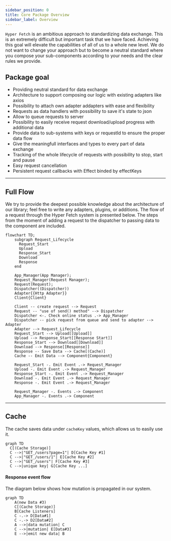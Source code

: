 ```yaml
---
sidebar_position: 0
title: Core Package Overview
sidebar_label: Overview
---
```


`Hyper Fetch` is an ambitious approach to standardizing data exchange. This is an extremely difficult but important task
that we have faced. Achieving this goal will elevate the capabilities of all of us to a whole new level. We do not want
to change your approach but to become a neutral standard where you compose your sub-components according to your needs
and the clear rules we provide.

## Package goal

- Providing neutral standard for data exchange
- Architecture to support composing our logic with existing adapters like axios
- Possibility to attach own adapter addapters with ease and flexibility
- Requests as data handlers with possibility to save it's state to json
- Allow to queue requests to server
- Possibility to easily receive request download/upload progress with additional data
- Provide data to sub-systems with keys or requestId to ensure the proper data flow
- Give the meaningfull interfaces and types to every part of data exchange
- Tracking of the whole lifecycle of requests with possibility to stop, start and pause
- Easy request cancellation
- Persistent request callbacks with Effect binded by effectKeys

---

## Full Flow

We try to provide the deepest possible knowledge about the architecture of our library; feel free to write any adapters,
plugins, or additions. The flow of a request through the Hyper Fetch system is presented below. The steps from the
moment of adding a request to the dispatcher to passing data to the component are included.

```mermaid
flowchart TD;
    subgraph Request_Lifecycle
      Request_Start
      Upload
      Response_Start
      Download
      Response
    end

    App_Manager(App Manager);
    Request_Manager(Request Manager);
    Request(Request);
    Dispatcher((Dispatcher))
    Adapter{{Http Adapter}}
    Client{Client}

    Client -- create request --> Request
    Request -- "use of send() method" --> Dispatcher
    Dispatcher <-. Check online status .-> App_Manager
    Dispatcher -- pick request from queue and send to adapter --> Adapter
    Adapter --> Request_Lifecycle
    Request_Start --> Upload[[Upload]]
    Upload --> Response_Start[[Response Start]]
    Response_Start --> Download[[Download]]
    Download --> Response[[Response]]
    Response -- Save Data --> Cache[(Cache)]
    Cache -- Emit Data --> Component{Component}

    Request_Start -. Emit Event .-> Request_Manager
    Upload -. Emit Event .-> Request_Manager
    Response_Start -. Emit Event .-> Request_Manager
    Download -. Emit Event .-> Request_Manager
    Response -. Emit Event .-> Request_Manager

    Request_Manager -. Events .-> Component
    App_Manager -. Events .-> Component
```

---

## Cache

The cache saves data under `cacheKey` values, which allows us to easily use it.

```mermaid
graph TD
  C[(Cache Storage)]
  C -->|"GET_/users?page=1"| D[Cache Key #1]
  C -->|"GET_/users/1"| E[Cache Key #2]
  C -->|"GET_/users"| F[Cache Key #3]
  C -->|unique key| G[Cache Key ...]
```

#### Response event flow

The diagram below shows how mutation is propagated in our system.

```mermaid
graph TD
    A(new Data #3)
    C[(Cache Storage)]
    B[Cache Listeners]
    C -.-> D[Data#1]
    C -.-> D2[Data#2]
    A -->|data mutation| C
    C -->|mutation| E[Data#3]
    E -->|emit new data| B
```
